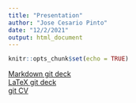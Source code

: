 ```yaml
---
title: "Presentation"
author: "Jose Cesario Pinto"
date: "12/2/2021"
output: html_document
---
```


```r
knitr::opts_chunk$set(echo = TRUE)
```

[Markdown git deck](https://stat850-unl.github.io/11-presentation-joseguilhermecpp/Slides.pdf)      
[LaTeX git deck](https://stat850-unl.github.io/11-presentation-joseguilhermecpp/Cesario_Jose_Presentation.html)       
[git CV](https://stat850-unl.github.io/11-presentation-joseguilhermecpp/blob/master/Jose_Cesario_Resume%20(2).pdf)   
